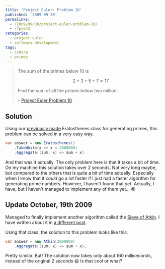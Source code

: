 ---
title: 'Project Euler: Problem 10'
published: '2009-09-30'
permalinks:
  - /2009/09/30/project-euler-problem-10/
  - /?p=543
categories:
  - project-euler
  - software-development
tags:
  - csharp
  - primes
---

> The sum of the primes below 10 is
>
> $$
> 2 + 3 + 5 + 7 = 17
> $$
>
> Find the sum of all the primes below two million.
>
> – [Project Euler Problem 10](https://projecteuler.net/problem=10)

## Solution

Using our [previously made](/?p=176) Eratosthenes class for generating primes, this problem can be solved in a very easy way.

```csharp
var answer = new Eratosthenes()
    .TakeWhile(x => x < 2000000)
    .Aggregate((sum, x) => sum + x)
```

And that was it actually. The only problem here is that it takes a bit of time. On my machine this solution takes over 2 seconds. Not very long maybe, but compared to the others that is quite a bit of time actually. Especially when I know that it _could_ go a lot faster if I just had a faster algorithm for generating prime numbers. However, I haven't found that yet. Actually, I have, but I haven't managed to implement any of them yet... 😛

## Update October, 19th 2009

Managed to finally implement another algorithm called the [Sieve of Atkin](http://en.wikipedia.org/wiki/Sieve_of_Atkin). I have written about it in [a different post](/?p=674).

Using that class, the solution to this problem looks like this:

```csharp
var answer = new Atkin(2000000)
    .Aggregate((sum, x) => sum + x);
```

Pretty similar. But! The solution now takes only about 160 milliseconds, instead of the original 2 seconds 😄 Is that cool or what?
